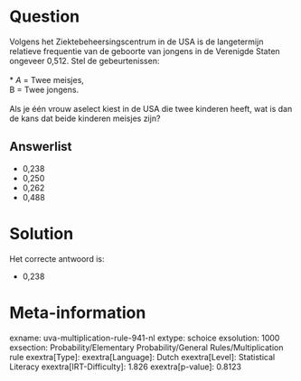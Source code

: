 Question
========

Volgens het Ziektebeheersingscentrum in de USA is de langetermijn
relatieve frequentie van de geboorte van jongens in de Verenigde Staten
ongeveer 0,512. Stel de gebeurtenissen:\
\
* *A* = Twee meisjes,\
B = Twee jongens.\
\
Als je één vrouw aselect kiest in de USA die twee kinderen heeft, wat is
dan de kans dat beide kinderen meisjes zijn?

Answerlist
----------

* 0,238
* 0,250
* 0,262
* 0,488

Solution
========

Het correcte antwoord is: 

* 0,238

Meta-information
================
exname: uva-multiplication-rule-941-nl
extype: schoice
exsolution: 1000
exsection: Probability/Elementary Probability/General Rules/Multiplication rule
exextra[Type]: 
exextra[Language]: Dutch
exextra[Level]: Statistical Literacy
exextra[IRT-Difficulty]: 1.826
exextra[p-value]: 0.8123
